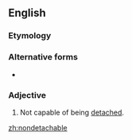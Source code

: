 ==English==

===Etymology===
{{prefix|non|detachable|lang=en}}

===Alternative forms===
* {{l|en|non-detachable}}

===Adjective===
{{en-adj|-}}
# Not capable of being [[detached]].

[[zh:nondetachable]]